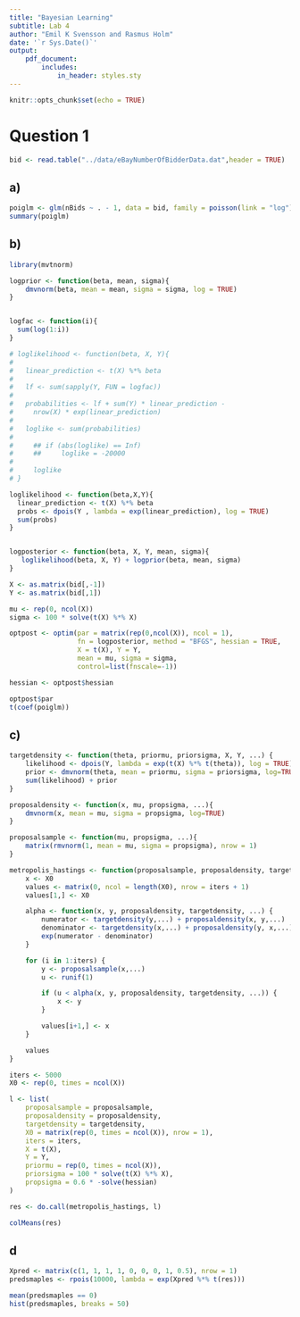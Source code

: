 ```yaml
---
title: "Bayesian Learning"
subtitle: Lab 4
author: "Emil K Svensson and Rasmus Holm"
date: '`r Sys.Date()`'
output:
    pdf_document:
        includes:
            in_header: styles.sty
---
```


```r
knitr::opts_chunk$set(echo = TRUE)
```

# Question 1

```r
bid <- read.table("../data/eBayNumberOfBidderData.dat",header = TRUE)
```

## a)

```r
poiglm <- glm(nBids ~ . - 1, data = bid, family = poisson(link = "log"))
summary(poiglm)
```

## b)

```r

library(mvtnorm)

logprior <- function(beta, mean, sigma){
    dmvnorm(beta, mean = mean, sigma = sigma, log = TRUE)
}


logfac <- function(i){
  sum(log(1:i))
}

# loglikelihood <- function(beta, X, Y){
#
#   linear_prediction <- t(X) %*% beta
#
#   lf <- sum(sapply(Y, FUN = logfac))
#
#   probabilities <- lf + sum(Y) * linear_prediction -
#     nrow(X) * exp(linear_prediction)
#
#   loglike <- sum(probabilities)
#
#     ## if (abs(loglike) == Inf)
#     ##     loglike = -20000
#
#     loglike
# }

loglikelihood <- function(beta,X,Y){
  linear_prediction <- t(X) %*% beta
  probs <- dpois(Y , lambda = exp(linear_prediction), log = TRUE)
  sum(probs)
}


logposterior <- function(beta, X, Y, mean, sigma){
   loglikelihood(beta, X, Y) + logprior(beta, mean, sigma)
}

X <- as.matrix(bid[,-1])
Y <- as.matrix(bid[,1])

mu <- rep(0, ncol(X))
sigma <- 100 * solve(t(X) %*% X)

optpost <- optim(par = matrix(rep(0,ncol(X)), ncol = 1),
                 fn = logposterior, method = "BFGS", hessian = TRUE,
                 X = t(X), Y = Y,
                 mean = mu, sigma = sigma,
                 control=list(fnscale=-1))

hessian <- optpost$hessian
```

```r
optpost$par
t(coef(poiglm))
```

## c)

```r
targetdensity <- function(theta, priormu, priorsigma, X, Y, ...) {
    likelihood <- dpois(Y, lambda = exp(t(X) %*% t(theta)), log = TRUE)
    prior <- dmvnorm(theta, mean = priormu, sigma = priorsigma, log=TRUE)
    sum(likelihood) + prior
}

proposaldensity <- function(x, mu, propsigma, ...){
    dmvnorm(x, mean = mu, sigma = propsigma, log=TRUE)
}

proposalsample <- function(mu, propsigma, ...){
    matrix(rmvnorm(1, mean = mu, sigma = propsigma), nrow = 1)
}

metropolis_hastings <- function(proposalsample, proposaldensity, targetdensity, X0, iters, ...){
    x <- X0
    values <- matrix(0, ncol = length(X0), nrow = iters + 1)
    values[1,] <- X0

    alpha <- function(x, y, proposaldensity, targetdensity, ...) {
        numerator <- targetdensity(y,...) + proposaldensity(x, y,...)
        denominator <- targetdensity(x,...) + proposaldensity(y, x,...)
        exp(numerator - denominator)
    }

    for (i in 1:iters) {
        y <- proposalsample(x,...)
        u <- runif(1)

        if (u < alpha(x, y, proposaldensity, targetdensity, ...)) {
            x <- y
        }

        values[i+1,] <- x
    }

    values
}

iters <- 5000
X0 <- rep(0, times = ncol(X))

l <- list(
    proposalsample = proposalsample,
    proposaldensity = proposaldensity,
    targetdensity = targetdensity,
    X0 = matrix(rep(0, times = ncol(X)), nrow = 1),
    iters = iters,
    X = t(X),
    Y = Y,
    priormu = rep(0, times = ncol(X)),
    priorsigma = 100 * solve(t(X) %*% X),
    propsigma = 0.6 * -solve(hessian)
)

res <- do.call(metropolis_hastings, l)

colMeans(res)
```

## d

```r
Xpred <- matrix(c(1, 1, 1, 1, 0, 0, 0, 1, 0.5), nrow = 1)
predsmaples <- rpois(10000, lambda = exp(Xpred %*% t(res)))

mean(predsmaples == 0)
hist(predsmaples, breaks = 50)
```
